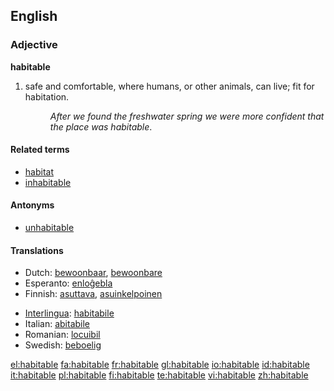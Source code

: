 ==English==

===Adjective===
'''habitable'''

# safe and comfortable, where humans, or other animals, can live; fit for habitation.
#:''After we found the freshwater spring we were more confident that the place was habitable''.

====Related terms====
*[[habitat]]
*[[inhabitable]]

====Antonyms====
*[[unhabitable]]

====Translations====
{{top}}
*Dutch: [[bewoonbaar]], [[bewoonbare]]
*Esperanto: [[enloĝebla]]
*Finnish: [[asuttava]], [[asuinkelpoinen]]
{{mid}}
*[[Interlingua]]: [[habitabile]]
*Italian: [[abitabile]]
*Romanian: [[locuibil]]
*Swedish: [[beboelig]]
{{bottom}}

[[el:habitable]]
[[fa:habitable]]
[[fr:habitable]]
[[gl:habitable]]
[[io:habitable]]
[[id:habitable]]
[[it:habitable]]
[[pl:habitable]]
[[fi:habitable]]
[[te:habitable]]
[[vi:habitable]]
[[zh:habitable]]